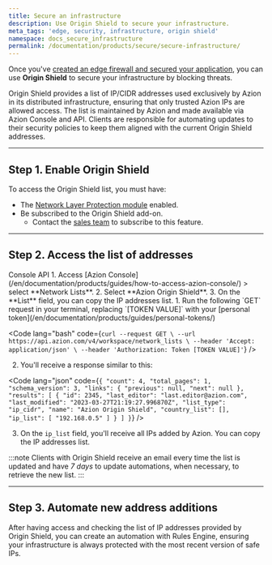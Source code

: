 ```yaml
---
title: Secure an infrastructure
description: Use Origin Shield to secure your infrastructure.
meta_tags: 'edge, security, infrastructure, origin shield'
namespace: docs_secure_infrastructure
permalink: /documentation/products/secure/secure-infrastructure/
---
```



Once you've [created an edge firewall and secured your application](/en/documentation/products/secure/secure-application/), you can use **Origin Shield** to secure your infrastructure by blocking threats.

Origin Shield provides a list of IP/CIDR addresses used exclusively by Azion in its distributed infrastructure, ensuring that only trusted Azion IPs are allowed access. The list is maintained by Azion and made available via Azion Console and API. Clients are responsible for automating updates to their security policies to keep them aligned with the current Origin Shield addresses.

---

## Step 1. Enable Origin Shield

To access the Origin Shield list, you must have:

- The [Network Layer Protection module](/en/documentation/products/guides/secure/edge-firewall-configure-main-settings/#modules) enabled.
- Be subscribed to the Origin Shield add-on.
  - Contact the [sales team](https://www.azion.com/en/contact-sales/) to subscribe to this feature.

---

## Step 2. Access the list of addresses

<Tabs client:visible>
    <Fragment slot="tab.console">Console</Fragment>
    <Fragment slot="tab.api">API</Fragment>

<Fragment slot="panel.console">
1. Access [Azion Console](/en/documentation/products/guides/how-to-access-azion-console/) > select **Network Lists**.
2. Select **Azion Origin Shield**.
3. On the **List** field, you can copy the IP addresses list.
</Fragment>

<Fragment slot="panel.api">
1. Run the following `GET` request in your terminal, replacing `[TOKEN VALUE]` with your [personal token](/en/documentation/products/guides/personal-tokens/)

<Code lang="bash" code={`
curl --request GET \
  --url https://api.azion.com/v4/workspace/network_lists \
  --header 'Accept: application/json' \
  --header 'Authorization: Token [TOKEN VALUE]'
`} />

2. You'll receive a response similar to this:

<Code lang="json" code={`
{
  "count": 4,
  "total_pages": 1,
  "schema_version": 3,
  "links": {
    "previous": null,
    "next": null
  },
  "results": [
    {
      "id": 2345,
      "last_editor": "last.editor@azion.com",
      "last_modified": "2023-03-27T21:19:27.996870Z",
      "list_type": "ip_cidr",
      "name": "Azion Origin Shield",
      "country_list": [],
      "ip_list": [
        "192.168.0.5"
      ]
    }
  ]
}
`} />

3. On the `ip_list` field, you'll receive all IPs added by Azion. You can copy the IP addresses list.
</Fragment>

</Tabs>

:::note
Clients with Origin Shield receive an email every time the list is updated and have *7 days* to update automations, when necessary, to retrieve the new list.
:::

---

## Step 3. Automate new address additions

After having access and checking the list of IP addresses provided by Origin Shield, you can create an automation with Rules Engine, ensuring your infrastructure is always protected with the most recent version of safe IPs.
